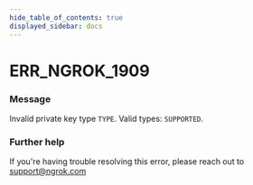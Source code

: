 ```yaml
---
hide_table_of_contents: true
displayed_sidebar: docs
---
```



# ERR_NGROK_1909

### Message

Invalid private key type `TYPE`. Valid types: `SUPPORTED`.

<ErrorDetails error="err_ngrok_1909" />

### Further help

If you're having trouble resolving this error, please reach out to [support@ngrok.com](mailto:support@ngrok.com?subject=Help%20with%20ERR_NGROK_1909)
